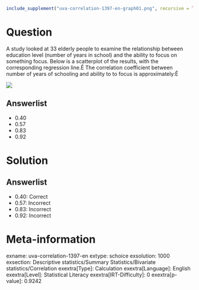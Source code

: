 ```r
include_supplement("uva-correlation-1397-en-graph01.png", recursive = TRUE)
```

Question
========

A study looked at 33 elderly people to examine the relationship between education level (number of years in school) and the ability to focus on something focus. Below is a scatterplot of the results, with the corresponding regression line.Ê The correlation coefficient between number of years of schooling and ability to to focus is approximately:Ê

![](uva-correlation-1397-en-graph01.png)

Answerlist
----------

* 0.40
* 0.57
* 0.83
* 0.92

Solution
========

Answerlist
----------

* 0.40: Correct
* 0.57: Incorrect
* 0.83: Incorrect
* 0.92: Incorrect

Meta-information
================
exname: uva-correlation-1397-en
extype: schoice
exsolution: 1000
exsection: Descriptive statistics/Summary Statistics/Bivariate statistics/Correlation
exextra[Type]: Calculation
exextra[Language]: English
exextra[Level]: Statistical Literacy
exextra[IRT-Difficulty]: 0
exextra[p-value]: 0.9242
